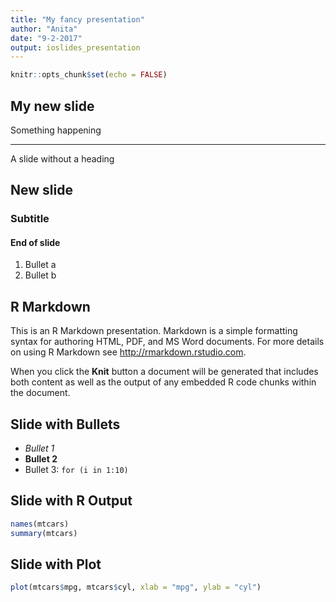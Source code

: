 ```yaml
---
title: "My fancy presentation"
author: "Anita"
date: "9-2-2017"
output: ioslides_presentation
---
```


```r
knitr::opts_chunk$set(echo = FALSE)
```
## My new slide

Something happening

***
A slide without a heading

## New slide
### Subtitle
#### End of slide
1. Bullet a
2. Bullet b


## R Markdown

This is an R Markdown presentation. Markdown is a simple formatting syntax for authoring HTML, PDF, and MS Word documents. For more details on using R Markdown see <http://rmarkdown.rstudio.com>.

When you click the **Knit** button a document will be generated that includes both content as well as the output of any embedded R code chunks within the document.

## Slide with Bullets

- *Bullet 1*
- **Bullet 2**
- Bullet 3: `for (i in 1:10)`

## Slide with R Output

```r
names(mtcars)
summary(mtcars)
```

## Slide with Plot

```r
plot(mtcars$mpg, mtcars$cyl, xlab = "mpg", ylab = "cyl")
```

